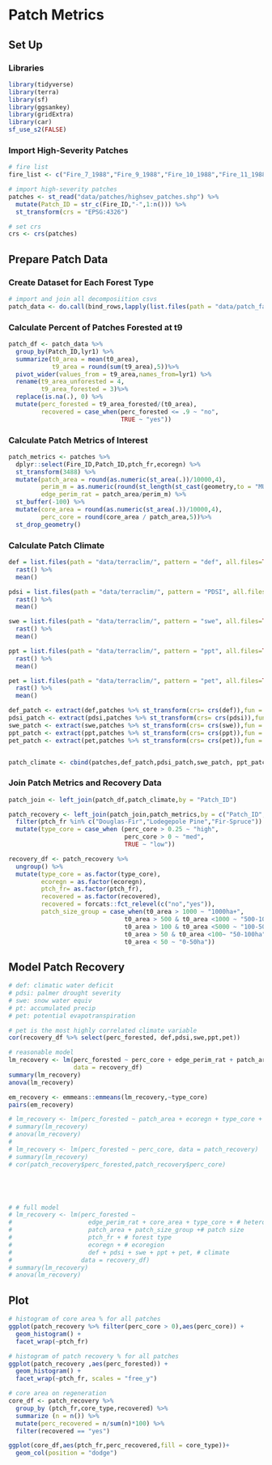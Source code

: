 
# Patch Metrics

## Set Up

### Libraries
```r
library(tidyverse)
library(terra)
library(sf)
library(ggsankey)
library(gridExtra)
library(car)
sf_use_s2(FALSE)
```

### Import High-Severity Patches

```r
# fire list
fire_list <- c("Fire_7_1988","Fire_9_1988","Fire_10_1988","Fire_11_1988","Fire_12_1988","Fire_13_1988","Fire_14_1988","Fire_15_1988","Fire_16_1988","Fire_18_1988","Fire_19_1988","Fire_20_1988","Fire_22_1988","Fire_23_1988","Fire_25_1988","Fire_26_1988","Fire_28_1988","Fire_29_1988","Fire_31_1988","Fire_32_1989","Fire_33_1989","Fire_35_1989","Fire_38_1989","Fire_41_1989","Fire_42_1989","Fire_48_1990","Fire_49_1991","Fire_50_1991","Fire_51_1991","Fire_54_1991","Fire_1_1988","Fire_2_1988","Fire_3_1988","Fire_4_1988")

# import high-severity patches
patches <- st_read("data/patches/highsev_patches.shp") %>% 
  mutate(Patch_ID = str_c(Fire_ID,"-",1:n())) %>% 
  st_transform(crs = "EPSG:4326")

# set crs
crs <- crs(patches)
```
## Prepare Patch Data

### Create Dataset for Each Forest Type

```r
# import and join all decomposiition csvs
patch_data <- do.call(bind_rows,lapply(list.files(path = "data/patch_fate/t0t9_OLD", pattern = "t0t9", all.files=TRUE, full.names=TRUE),read_csv))
```

### Calculate Percent of Patches Forested at t9

```r
patch_df <- patch_data %>%  
  group_by(Patch_ID,lyr1) %>% 
  summarize(t0_area = mean(t0_area),
            t9_area = round(sum(t9_area),5))%>% 
  pivot_wider(values_from = t9_area,names_from=lyr1) %>% 
  rename(t9_area_unforested = 4,
         t9_area_forested = 3)%>% 
  replace(is.na(.), 0) %>% 
  mutate(perc_forested = t9_area_forested/(t0_area),
         recovered = case_when(perc_forested <= .9 ~ "no",
                               TRUE ~ "yes"))
```

### Calculate Patch Metrics of Interest

```r
patch_metrics <- patches %>% 
  dplyr::select(Fire_ID,Patch_ID,ptch_fr,ecoregn) %>% 
  st_transform(3488) %>% 
  mutate(patch_area = round(as.numeric(st_area(.))/10000,4),
         perim_m = as.numeric(round(st_length(st_cast(geometry,to = "MULTILINESTRING")),4)),
         edge_perim_rat = patch_area/perim_m) %>% 
  st_buffer(-100) %>% 
  mutate(core_area = round(as.numeric(st_area(.))/10000,4),
         perc_core = round(core_area / patch_area,5))%>% 
  st_drop_geometry()
```

### Calculate Patch Climate

```r
def = list.files(path = "data/terraclim/", pattern = "def", all.files=TRUE, full.names=TRUE) %>% 
  rast() %>% 
  mean()

pdsi = list.files(path = "data/terraclim/", pattern = "PDSI", all.files=TRUE, full.names=TRUE) %>% 
  rast() %>% 
  mean()

swe = list.files(path = "data/terraclim/", pattern = "swe", all.files=TRUE, full.names=TRUE) %>% 
  rast() %>% 
  mean()

ppt = list.files(path = "data/terraclim/", pattern = "ppt", all.files=TRUE, full.names=TRUE) %>% 
  rast() %>% 
  mean()

pet = list.files(path = "data/terraclim/", pattern = "pet", all.files=TRUE, full.names=TRUE) %>% 
  rast() %>% 
  mean()

def_patch <- extract(def,patches %>% st_transform(crs= crs(def)),fun = mean,weights = TRUE, exact = TRUE)%>% rename(def = mean) %>% dplyr::select(def)
pdsi_patch <- extract(pdsi,patches %>% st_transform(crs= crs(pdsi)),fun = mean,weights = TRUE, exact = TRUE)%>% rename(pdsi = mean) %>% dplyr::select(pdsi)
swe_patch <- extract(swe,patches %>% st_transform(crs= crs(swe)),fun = mean,weights = TRUE, exact = TRUE)%>% rename(swe = mean) %>% dplyr::select(swe)
ppt_patch <- extract(ppt,patches %>% st_transform(crs= crs(ppt)),fun = mean,weights = TRUE, exact = TRUE)%>% rename(ppt = mean) %>% dplyr::select(ppt)
pet_patch <- extract(pet,patches %>% st_transform(crs= crs(pet)),fun = mean,weights = TRUE, exact = TRUE)%>% rename(pet = mean) %>% dplyr::select(pet)


patch_climate <- cbind(patches,def_patch,pdsi_patch,swe_patch, ppt_patch,pet_patch)

```


### Join Patch Metrics and Recovery Data

```r
patch_join <- left_join(patch_df,patch_climate,by = "Patch_ID")

patch_recovery <- left_join(patch_join,patch_metrics,by = c("Patch_ID","Fire_ID","ecoregn","ptch_fr")) %>% 
  filter(ptch_fr %in% c("Douglas-Fir","Lodegepole Pine","Fir-Spruce")) %>% 
  mutate(type_core = case_when (perc_core > 0.25 ~ "high",
                                perc_core > 0 ~ "med",
                                TRUE ~ "low"))

recovery_df <- patch_recovery %>% 
  ungroup() %>% 
  mutate(type_core = as.factor(type_core),
         ecoregn = as.factor(ecoregn),
         ptch_fr= as.factor(ptch_fr),
         recovered = as.factor(recovered),
         recovered = forcats::fct_relevel(c("no","yes")),
         patch_size_group = case_when(t0_area > 1000 ~ "1000ha+",
                                t0_area > 500 & t0_area <1000 ~ "500-1000ha",
                                t0_area > 100 & t0_area <5000 ~ "100-500ha",
                                t0_area > 50 & t0_area <100~ "50-100ha",
                                t0_area < 50 ~ "0-50ha"))
```

## Model Patch Recovery

```r
# def: climatic water deficit
# pdsi: palmer drought severity
# swe: snow water equiv
# pt: accumulated precip
# pet: potential evapotranspiration

# pet is the most highly correlated climate variable
cor(recovery_df %>% select(perc_forested, def,pdsi,swe,ppt,pet))

# reasonable model
lm_recovery <- lm(perc_forested ~ perc_core + edge_perim_rat + patch_area + ptch_fr + pet + pet:ptch_fr + ecoregn,
                  data = recovery_df)
summary(lm_recovery)
anova(lm_recovery)

em_recovery <- emmeans::emmeans(lm_recovery,~type_core)
pairs(em_recovery)
```


```r
# lm_recovery <- lm(perc_forested ~ patch_area + ecoregn + type_core + ptch_fr, data = patch_recovery)
# summary(lm_recovery)
# anova(lm_recovery)
# 
# lm_recovery <- lm(perc_forested ~ perc_core, data = patch_recovery)
# summary(lm_recovery)
# cor(patch_recovery$perc_forested,patch_recovery$perc_core)





# # full model
# lm_recovery <- lm(perc_forested ~ 
#                     edge_perim_rat + core_area + type_core + # heterogeneity
#                     patch_area + patch_size_group +# patch size
#                     ptch_fr + # forest type
#                     ecoregn + # ecoregion
#                     def + pdsi + swe + ppt + pet, # climate
#                   data = recovery_df)
# summary(lm_recovery)
# anova(lm_recovery)
```

## Plot

```r
# histogram of core area % for all patches
ggplot(patch_recovery %>% filter(perc_core > 0),aes(perc_core)) +
  geom_histogram() + 
  facet_wrap(~ptch_fr)

# histogram of patch recovery % for all patches
ggplot(patch_recovery ,aes(perc_forested)) +
  geom_histogram() + 
  facet_wrap(~ptch_fr, scales = "free_y")

# core area on regeneration
core_df <- patch_recovery %>% 
  group_by (ptch_fr,core_type,recovered) %>% 
  summarize (n = n()) %>% 
  mutate(perc_recovered = n/sum(n)*100) %>% 
  filter(recovered == "yes")

ggplot(core_df,aes(ptch_fr,perc_recovered,fill = core_type))+
  geom_col(position = "dodge")
```


